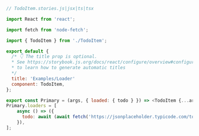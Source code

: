 ```js
// TodoItem.stories.js|jsx|ts|tsx

import React from 'react';

import fetch from 'node-fetch';

import { TodoItem } from './TodoItem';

export default {
  /* 👇 The title prop is optional.
  * See https://storybook.js.org/docs/react/configure/overview#configure-story-loading
  * to learn how to generate automatic titles
  */
  title: 'Examples/Loader'
  component: TodoItem,
};

export const Primary = (args, { loaded: { todo } }) => <TodoItem {...args} {...todo} />;
Primary.loaders = [
    async () => ({
      todo: await (await fetch('https://jsonplaceholder.typicode.com/todos/1')).json(),
    }),
];
```